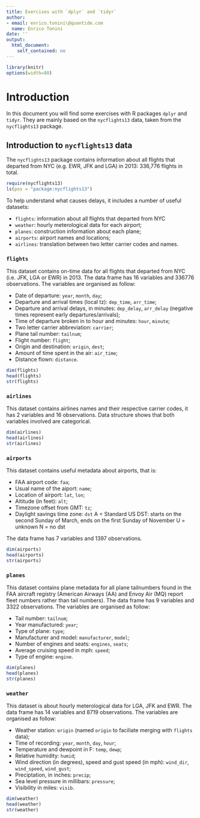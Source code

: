 ```yaml
---
title: Exercises with `dplyr` and `tidyr`
author:
- email: enrico.tonini\@quantide.com
  name: Enrico Tonini
date: ''
output:
  html_document:
    self_contained: no
---
```


```r
library(knitr)
options(width=80)
```

Introduction
===========================================

In this document you will find some exercises with R packages `dplyr` and `tidyr`. They are mainly based on the `nycflights13` data, taken from the `nycflights13` package.


## Introduction to `nycflights13` data

The `nycflights13` package contains information about all flights that departed from NYC (e.g. EWR, JFK and LGA) in 2013: 336,776 flights in total.

```r
require(nycflights13)
ls(pos = "package:nycflights13")
```

To help understand what causes delays, it includes a number of useful datasets:

* `flights`: information about all flights that departed from NYC
* `weather`: hourly meterological data for each airport;
* `planes`: construction information about each plane;
* `airports`: airport names and locations;
* `airlines`: translation between two letter carrier codes and names.


### `flights`

This dataset contains on-time data for all flights that departed from NYC (i.e. JFK, LGA or EWR) in 2013. The data frame has 16 variables and 336776 observations. The variables are organised as follow: 

* Date of departure: `year`, `month`, `day`;
* Departure and arrival times (local tz): `dep_time`, `arr_time`;
* Departure and arrival delays, in minutes: `dep_delay`, `arr_delay` (negative times represent early departures/arrivals);
* Time of departure broken in to hour and minutes: `hour`, `minute`;
* Two letter carrier abbreviation: `carrier`;
* Plane tail number: `tailnum`;
* Flight number: `flight`;
* Origin and destination: `origin`, `dest`;
* Amount of time spent in the air: `air_time`;
* Distance flown: `distance`.

```r
dim(flights)
head(flights)
str(flights)
```


### `airlines`

This dataset contains airlines names and their respective carrier codes, it has 2 variables and 16 observations. Data structure shows that both variables involved are categorical.

```r
dim(airlines)
head(airlines)
str(airlines)
```


### `airports`

This dataset contains useful metadata about airports, that is:

* FAA airport code: `faa`;
* Usual name of the aiport: `name`;
* Location of airport: `lat`, `lon`;
* Altitude (in feet): `alt`;
* Timezone offset from GMT: `tz`;
* Daylight savings time zone: `dst` 
    A = Standard US 
    DST: starts on the second Sunday of March, ends on the first Sunday of November
    U = unknown
    N = no dst

The data frame has 7 variables and 1397 observations.

```r
dim(airports)
head(airports)
str(airports)
```


### `planes`

This dataset contains plane metadata for all plane tailnumbers found in the FAA aircraft registry (American Airways (AA) and Envoy Air (MQ) report fleet numbers rather than tail numbers). The data frame has 9 variables and 3322 observations. The variables are organised as follow: 

* Tail number: `tailnum`;
* Year manufactured: `year`;
* Type of plane: `type`;
* Manufacturer and model: `manufacturer`, `model`;
* Number of engines and seats:  `engines`, `seats`;
* Average cruising speed in mph: `speed`;
* Type of engine: `engine`.

```r
dim(planes)
head(planes)
str(planes)
```


### `weather`

This dataset is about hourly meterological data for LGA, JFK and EWR. The data frame has 14 variables and 8719 observations. The variables are organised as follow: 

* Weather station: `origin` (named `origin` to faciliate merging with `flights` data);
* Time of recording: `year`, `month`, `day`, `hour`;
* Temperature and dewpoint in F: `temp`, `dewp`;
* Relative humidity: `humid`;
* Wind direction (in degrees), speed and gust speed (in mph): `wind_dir`, `wind_speed`, `wind_gust`;
* Preciptation, in inches: `precip`;
* Sea level pressure in millibars: `pressure`;
* Visibility in miles: `visib`.

```r
dim(weather)
head(weather)
str(weather)
```
